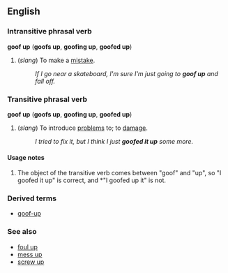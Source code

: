==English==
===Intransitive phrasal verb===
'''goof up''' ('''goofs up''', '''goofing up''', '''goofed up''')

#(''slang'') To make a [[mistake]].
#:''If I go near a skateboard, I'm sure I'm just going to '''goof up''' and fall off.''

===Transitive phrasal verb===
'''goof up''' ('''goofs up''', '''goofing up''', '''goofed up''')

#(''slang'') To introduce [[problems]] to; to [[damage]].
#:''I tried to fix it, but I think I just '''goofed it up''' some more.''

====Usage notes====
#The object of the transitive verb comes between "goof" and "up", so "I goofed it up" is correct, and *"I goofed up it" is not.

===Derived terms===
*[[goof-up]]

===See also===
*[[foul up]]
*[[mess up]]
*[[screw up]]